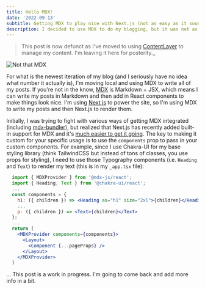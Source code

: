 ```yaml
---
title: Hello MDX!
date: '2022-09-13'
subtitle: Getting MDX to play nice with Next.js (not as easy as it sounds)
description: I decided to use MDX to do my blogging, but it was not as easy as I thought it would be. This post goes into some of the details about how I got MDX, Next.js and Prism to all play nicely together.
---
```


> This post is now defunct as I've moved to using [ContentLayer](https://contentlayer.dev) to manage my content. I'm leaving it here for posterity._

![Not that MDX](https://res.cloudinary.com/riceboyler/image/upload/w_800/h_600/2022-acura-mdx-introduces-all-new-suv-platform-mdx-type-s-gets-turbo-v6-engine-150160_1_oypobd.jpg)

For what is the newest iteration of my blog (and I seriously have no idea what number it actually is), I'm moving local and using MDX to write all of my posts. If you're not in the know, [MDX](https://mdxjs.com/) is Markdown + JSX, which means I can write my posts in Markdown and then add in React components to make things look nice. I'm using [Next.js](https://nextjs.org) to power the site, so I'm using MDX to write my posts and then Next.js to render them.

Initially, I was trying to fight with various ways of getting MDX integrated (including [mdx-bundler](https://github.com/kentcdodds/mdx-bundler)), but realized that Next.js has recently added built-in support for MDX and it's [much easier to get it going](https://nextjs.org/docs/advanced-features/using-mdx). The key to making it custom for your specific usage is to use the `components` prop to pass in your custom components. For example, since I use Chakra-UI for my base styling library (think TailwindCSS but instead of tons of classes, you use props for styling), I need to use those Typography components (i.e. `Heading` and `Text`) to render my text (this is in my `_app.tsx` file):

```jsx
  import { MDXProvider } from '@mdx-js/react';
  import { Heading, Text } from '@chakra-ui/react';
  ...
  const components = {
    h1: ({ children }) => <Heading as="h1" size="2xl">{children}</Heading>,
    ...
    p: ({ children }) => <Text>{children}</Text>
  };
  ...
  return (
    <MDXProvider components={components}>
      <Layout>
        <Component {...pageProps} />
      </Layout>
    </MDXProvider>
  )
```

... This post is a work in progress. I'm going to come back and add more info in a bit.


